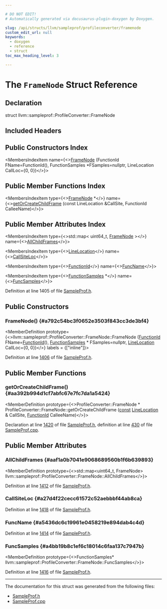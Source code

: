 ```yaml
---

# DO NOT EDIT!
# Automatically generated via docusaurus-plugin-doxygen by Doxygen.

slug: /api/structs/llvm/sampleprof/profileconverter/framenode
custom_edit_url: null
keywords:
  - doxygen
  - reference
  - struct
toc_max_heading_level: 3

---
```





# The `FrameNode` Struct Reference

<DoxygenPage pluginConfig={pluginConfig}>



## Declaration

<CodeBlock>struct llvm::sampleprof::ProfileConverter::FrameNode</CodeBlock>

## Included Headers

<IncludesList>
<IncludesListItem
  filePath="llvm/ProfileData/SampleProf.h"
  permalink="/docs/api/files/include/include/llvm/include/llvm/profiledata/sampleprof-h"
  isLocal="true" />
</IncludesList>

## Public Constructors Index

<MembersIndex>

<MembersIndexItem
  name={<><a href="#a792c54bc3f0652e3503f843cc3de3bf4">FrameNode</a> (FunctionId FName=FunctionId(), FunctionSamples &#42;FSamples=nullptr, LineLocation CallLoc=&#123;0, 0&#125;)</>}>
</MembersIndexItem>

</MembersIndex>

## Public Member Functions Index

<MembersIndex>

<MembersIndexItem
  type={<><a href="/docs/api/structs/llvm/sampleprof/profileconverter/framenode">FrameNode</a> &#42;</>}
  name={<><a href="#aa392b994d1cf7abfc67e7fc7da1a5424">getOrCreateChildFrame</a> (const LineLocation &amp;CallSite, FunctionId CalleeName)</>}>
</MembersIndexItem>

</MembersIndex>

## Public Member Attributes Index

<MembersIndex>

<MembersIndexItem
  type={<>std::map&lt; uint64&#95;t, <a href="/docs/api/structs/llvm/sampleprof/profileconverter/framenode">FrameNode</a> &gt;</>}
  name={<><a href="#aaf1a0b7041e9068689560b1f6b639893">AllChildFrames</a></>}>
</MembersIndexItem>

<MembersIndexItem
  type={<><a href="/docs/api/structs/llvm/sampleprof/linelocation">LineLocation</a></>}
  name={<><a href="#a27d4f22cecc61572c52aebbbf44ab8ca">CallSiteLoc</a></>}>
</MembersIndexItem>

<MembersIndexItem
  type={<><a href="/docs/api/classes/llvm/sampleprof/functionid">FunctionId</a></>}
  name={<><a href="#a5436dc6c19961e0458219e894dab4c4d">FuncName</a></>}>
</MembersIndexItem>

<MembersIndexItem
  type={<><a href="/docs/api/classes/llvm/sampleprof/functionsamples">FunctionSamples</a> &#42;</>}
  name={<><a href="#a4bb19b8c1ef6c18014c6faa137c7947b">FuncSamples</a></>}>
</MembersIndexItem>

</MembersIndex>


Definition at line 1405 of file <a href="/docs/api/files/include/include/llvm/include/llvm/profiledata/sampleprof-h">SampleProf.h</a>.

<SectionDefinition>

## Public Constructors

### FrameNode() {#a792c54bc3f0652e3503f843cc3de3bf4}

<MemberDefinition
  prototype={<>llvm::sampleprof::ProfileConverter::FrameNode::FrameNode (<a href="/docs/api/classes/llvm/sampleprof/functionid">FunctionId</a> FName=<a href="/docs/api/classes/llvm/sampleprof/functionid">FunctionId</a>(), <a href="/docs/api/classes/llvm/sampleprof/functionsamples">FunctionSamples</a> &#42; FSamples=nullptr, <a href="/docs/api/structs/llvm/sampleprof/linelocation">LineLocation</a> CallLoc=&#123;0, 0&#125;)</>}
  labels = {["inline"]}>

Definition at line <a href="/docs/api/files/include/include/llvm/include/llvm/profiledata/sampleprof-h/#l01406">1406</a> of file <a href="/docs/api/files/include/include/llvm/include/llvm/profiledata/sampleprof-h">SampleProf.h</a>.
</MemberDefinition>

</SectionDefinition>

<SectionDefinition>

## Public Member Functions

### getOrCreateChildFrame() {#aa392b994d1cf7abfc67e7fc7da1a5424}

<MemberDefinition
  prototype={<>ProfileConverter::FrameNode &#42; ProfileConverter::FrameNode::getOrCreateChildFrame (<a href="/docs/api/files/lib/lib/target/lib/target/aarch64/aarch64promoteconstant-cpp/#a90f8350fecae261c25be85d38b451bff">const</a> <a href="/docs/api/structs/llvm/sampleprof/linelocation">LineLocation</a> &amp; CallSite, <a href="/docs/api/classes/llvm/sampleprof/functionid">FunctionId</a> CalleeName)</>}>

Declaration at line <a href="/docs/api/files/include/include/llvm/include/llvm/profiledata/sampleprof-h/#l01420">1420</a> of file <a href="/docs/api/files/include/include/llvm/include/llvm/profiledata/sampleprof-h">SampleProf.h</a>, definition at line <a href="/docs/api/files/lib/lib/profiledata/sampleprof-cpp/#l00430">430</a> of file <a href="/docs/api/files/lib/lib/profiledata/sampleprof-cpp">SampleProf.cpp</a>.
</MemberDefinition>

</SectionDefinition>

<SectionDefinition>

## Public Member Attributes

### AllChildFrames {#aaf1a0b7041e9068689560b1f6b639893}

<MemberDefinition
  prototype={<>std::map&lt;uint64&#95;t, FrameNode&gt; llvm::sampleprof::ProfileConverter::FrameNode::AllChildFrames</>}>

Definition at line <a href="/docs/api/files/include/include/llvm/include/llvm/profiledata/sampleprof-h/#l01412">1412</a> of file <a href="/docs/api/files/include/include/llvm/include/llvm/profiledata/sampleprof-h">SampleProf.h</a>.
</MemberDefinition>

### CallSiteLoc {#a27d4f22cecc61572c52aebbbf44ab8ca}

<MemberDefinition
  prototype="LineLocation llvm::sampleprof::ProfileConverter::FrameNode::CallSiteLoc">

Definition at line <a href="/docs/api/files/include/include/llvm/include/llvm/profiledata/sampleprof-h/#l01418">1418</a> of file <a href="/docs/api/files/include/include/llvm/include/llvm/profiledata/sampleprof-h">SampleProf.h</a>.
</MemberDefinition>

### FuncName {#a5436dc6c19961e0458219e894dab4c4d}

<MemberDefinition
  prototype="FunctionId llvm::sampleprof::ProfileConverter::FrameNode::FuncName">

Definition at line <a href="/docs/api/files/include/include/llvm/include/llvm/profiledata/sampleprof-h/#l01414">1414</a> of file <a href="/docs/api/files/include/include/llvm/include/llvm/profiledata/sampleprof-h">SampleProf.h</a>.
</MemberDefinition>

### FuncSamples {#a4bb19b8c1ef6c18014c6faa137c7947b}

<MemberDefinition
  prototype={<>FunctionSamples&#42; llvm::sampleprof::ProfileConverter::FrameNode::FuncSamples</>}>

Definition at line <a href="/docs/api/files/include/include/llvm/include/llvm/profiledata/sampleprof-h/#l01416">1416</a> of file <a href="/docs/api/files/include/include/llvm/include/llvm/profiledata/sampleprof-h">SampleProf.h</a>.
</MemberDefinition>

</SectionDefinition>

<hr/>

The documentation for this struct was generated from the following files:

<ul>
<li><a href="/docs/api/files/include/include/llvm/include/llvm/profiledata/sampleprof-h">SampleProf.h</a></li>
<li><a href="/docs/api/files/lib/lib/profiledata/sampleprof-cpp">SampleProf.cpp</a></li>
</ul>

</DoxygenPage>
